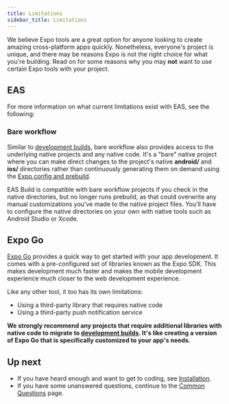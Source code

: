 ```yaml
---
title: Limitations
sidebar_title: Limitations
---
```



We believe Expo tools are a great option for anyone looking to create amazing cross-platform apps quickly. Nonetheless, everyone's project is unique, and there may be reasons Expo is not the right choice for what you're building. Read on for some reasons why you may **not** want to use certain Expo tools with your project.

## EAS

For more information on what current limitations exist with EAS, see the following:

<BoxLink
  title="EAS Build"
  description="EAS Build is designed to work for any React Native project, whether or not you also use Expo Prebuild or manage your own native files. In some situations, you may need to change your project configuration, or it may be incompatible with your app. Learn more."
  href="/build-reference/limitations"
  Icon={BuildIcon}
/>

<BoxLink
  title="EAS Update"
  description="EAS Update is a hosted service that serves updates for projects using the expo-updates library. You can use it to fix small bugs and push quick fixes a snap in between app store submissions. In some situations, not be the right fit for a project. Learn more."
  href="/eas-update/known-issues"
  Icon={UpdateIcon}
/>

<BoxLink
  title="EAS Metadata"
  description="EAS Metadata helps creating or maintaining an app in the stores as easy as possible by using one configuration file. In some situations, not be the right fit for a project. Learn more."
  href="/eas/metadata/faq/#anti-pitch"
  Icon={EasMetadataIcon}
/>

<BoxLink
  title="Notifications"
  description="Push Notifications are an important feature, no matter what kind of app you're building. In some situations, you might want to know about common issues when setting up push notifications with Expo. Learn more."
  href="/push-notifications/faq"
  Icon={BellIcon}
/>

### Bare workflow

Similar to [development builds](/development/introduction), bare workflow also provides access to the underlying native projects and any native code. It's a "bare" native project where you can make direct changes to the project's native **android/** and **ios/** directories rather than continuously generating them on demand using the [Expo config and prebuild](/workflow/prebuild).

EAS Build is compatible with bare workflow projects if you check in the native directories, but no longer runs prebuild, as that could overwrite any manual customizations you've made to the native project files. You'll have to configure the native directories on your own with native tools such as Android Studio or Xcode.

## Expo Go

[Expo Go](/workflow/expo-go) provides a quick way to get started with your app development. It comes with a pre-configured set of libraries known as the Expo SDK. This makes development much faster and makes the mobile development experience much closer to the web development experience.

Like any other tool, it too has its own limitations:

- Using a third-party library that requires native code
- Using a third-party push notification service

**We strongly recommend any projects that require additional libraries with native code to migrate to [development builds](/development/introduction). It's like creating a version of Expo Go that is specifically customized to your app's needs.**

## Up next

- If you have heard enough and want to get to coding, see [Installation](/get-started/installation).
- If you have some unanswered questions, continue to the [Common Questions](/introduction/faq) page.
